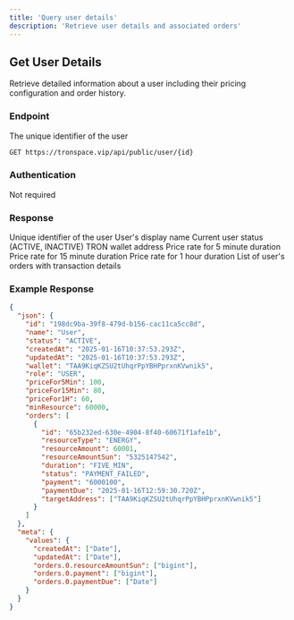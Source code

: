 ```yaml
---
title: 'Query user details'
description: 'Retrieve user details and associated orders'
---
```


## Get User Details

Retrieve detailed information about a user including their pricing configuration and order history.

### Endpoint

<ParamField path="id" type="string" required>
  The unique identifier of the user
</ParamField>

```bash
GET https://tronspace.vip/api/public/user/{id}
```

### Authentication

<Note>
  Not required
</Note>

### Response

<ResponseField name="id" type="string">
  Unique identifier of the user
</ResponseField>

<ResponseField name="name" type="string">
  User's display name
</ResponseField>

<ResponseField name="status" type="enum">
  Current user status (ACTIVE, INACTIVE)
</ResponseField>

<ResponseField name="wallet" type="string">
  TRON wallet address
</ResponseField>

<ResponseField name="priceFor5Min" type="number">
  Price rate for 5 minute duration
</ResponseField>

<ResponseField name="priceFor15Min" type="number">
  Price rate for 15 minute duration
</ResponseField>

<ResponseField name="priceFor1H" type="number">
  Price rate for 1 hour duration
</ResponseField>

<ResponseField name="orders" type="array">
  List of user's orders with transaction details
</ResponseField>

### Example Response

```json
{
  "json": {
    "id": "198dc9ba-39f8-479d-b156-cac11ca5cc8d",
    "name": "User",
    "status": "ACTIVE",
    "createdAt": "2025-01-16T10:37:53.293Z",
    "updatedAt": "2025-01-16T10:37:53.293Z",
    "wallet": "TAA9KiqKZSU2tUhqrPpYBHPprxnKVwnik5",
    "role": "USER",
    "priceFor5Min": 100,
    "priceFor15Min": 80,
    "priceFor1H": 60,
    "minResource": 60000,
    "orders": [
      {
        "id": "65b232ed-630e-4904-8f40-60671f1afe1b",
        "resourceType": "ENERGY",
        "resourceAmount": 60001,
        "resourceAmountSun": "5325147542",
        "duration": "FIVE_MIN",
        "status": "PAYMENT_FAILED",
        "payment": "6000100",
        "paymentDue": "2025-01-16T12:59:30.720Z",
        "targetAddress": ["TAA9KiqKZSU2tUhqrPpYBHPprxnKVwnik5"]
      }
    ]
  },
  "meta": {
    "values": {
      "createdAt": ["Date"],
      "updatedAt": ["Date"],
      "orders.0.resourceAmountSun": ["bigint"],
      "orders.0.payment": ["bigint"],
      "orders.0.paymentDue": ["Date"]
    }
  }
}
```